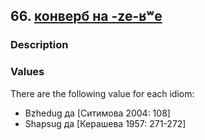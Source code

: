 ## 66. <a href =  'https://agricolamz.github.io/The_Circassian_Isoglosses_Database/66.html'>конверб на -ze-ʁʷe</a>
### Description



### Values
There are the following value for each idiom:

* Bzhedug  да [Ситимова 2004: 108] 
* Shapsug  да [Керашева 1957: 271-272] 

